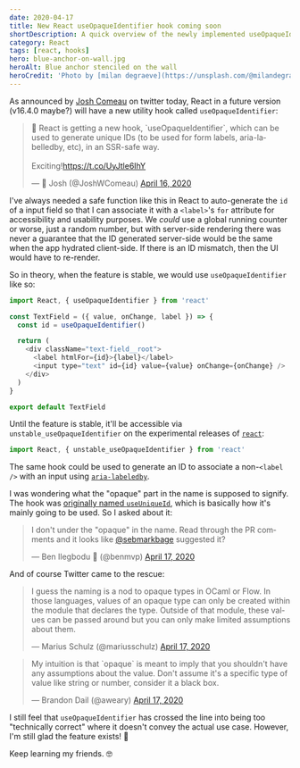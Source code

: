 ```yaml
---
date: 2020-04-17
title: New React useOpaqueIdentifier hook coming soon
shortDescription: A quick overview of the newly implemented useOpaqueIdentifier hook and when you would want to use it
category: React
tags: [react, hooks]
hero: blue-anchor-on-wall.jpg
heroAlt: Blue anchor stenciled on the wall
heroCredit: 'Photo by [milan degraeve](https://unsplash.com/@milandegraeve)'
---
```


As announced by [Josh Comeau](https://twitter.com/JoshWComeau) on twitter today, React in a future version (v16.4.0 maybe?) will have a new utility hook called `useOpaqueIdentifier`:

<blockquote class="twitter-tweet"><p lang="en" dir="ltr">🌠 React is getting a new hook, `useOpaqueIdentifier`, which can be used to generate unique IDs (to be used for form labels, aria-labelledby, etc), in an SSR-safe way.<br /><br />Exciting!<a href="https://t.co/UyJtle6IhY">https://t.co/UyJtle6IhY</a></p>&mdash; 💫 Josh (@JoshWComeau) <a href="https://twitter.com/JoshWComeau/status/1250843977194094592?ref_src=twsrc%5Etfw">April 16, 2020</a></blockquote>

I've always needed a safe function like this in React to auto-generate the `id` of a input field so that I can associate it with a `<label>`'s `for` attribute for accessibility and usability purposes. We _could_ use a global running counter or worse, just a random number, but with server-side rendering there was never a guarantee that the ID generated server-side would be the same when the app hydrated client-side. If there is an ID mismatch, then the UI would have to re-render.

So in theory, when the feature is stable, we would use `useOpaqueIdentifier` like so:

```js
import React, { useOpaqueIdentifier } from 'react'

const TextField = ({ value, onChange, label }) => {
  const id = useOpaqueIdentifier()

  return (
    <div className="text-field__root">
      <label htmlFor={id}>{label}</label>
      <input type="text" id={id} value={value} onChange={onChange} />
    </div>
  )
}

export default TextField
```

Until the feature is stable, it'll be accessible via `unstable_useOpaqueIdentifier` on the experimental releases of [`react`](https://www.npmjs.com/package/react):

```js
import React, { unstable_useOpaqueIdentifier } from 'react'
```

The same hook could be used to generate an ID to associate a non-`<label />` with an input using [`aria-labeledby`](https://developer.mozilla.org/en-US/docs/Web/Accessibility/ARIA/ARIA_Techniques/Using_the_aria-labelledby_attribute).

I was wondering what the "opaque" part in the name is supposed to signify. The hook was [originally named `useUniqueId`](https://github.com/facebook/react/pull/17322), which is basically how it's mainly going to be used. So I asked about it:

<blockquote class="twitter-tweet"><p lang="en" dir="ltr">I don&#39;t under the &quot;opaque&quot; in the name. Read through the PR comments and it looks like <a href="https://twitter.com/sebmarkbage?ref_src=twsrc%5Etfw">@sebmarkbage</a> suggested it?</p>&mdash; Ben Ilegbodu 🏀 (@benmvp) <a href="https://twitter.com/benmvp/status/1251166898244317185?ref_src=twsrc%5Etfw">April 17, 2020</a></blockquote>

And of course Twitter came to the rescue:

<blockquote class="twitter-tweet"><p lang="en" dir="ltr">I guess the naming is a nod to opaque types in OCaml or Flow. In those languages, values of an opaque type can only be created within the module that declares the type. Outside of that module, these values can be passed around but you can only make limited assumptions about them.</p>&mdash; Marius Schulz (@mariusschulz) <a href="https://twitter.com/mariusschulz/status/1251199837506277385?ref_src=twsrc%5Etfw">April 17, 2020</a></blockquote>

<blockquote class="twitter-tweet"><p lang="en" dir="ltr">My intuition is that `opaque` is meant to imply that you shouldn&#39;t have any assumptions about the value. Don&#39;t assume it&#39;s a specific type of value like string or number, consider it a black box.</p>&mdash; Brandon Dail (@aweary) <a href="https://twitter.com/aweary/status/1251202762836021249?ref_src=twsrc%5Etfw">April 17, 2020</a></blockquote>

I still feel that `useOpaqueIdentifier` has crossed the line into being too "technically correct" where it doesn't convey the actual use case. However, I'm still glad the feature exists! 🎉

Keep learning my friends. 🤓
